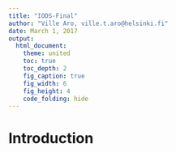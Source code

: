 ```yaml
---
title: "IODS-Final"
author: "Ville Aro, ville.t.aro@helsinki.fi"
date: March 1, 2017
output:
  html_document:
    theme: united
    toc: true
    toc_depth: 2
    fig_caption: true
    fig_width: 6
    fig_height: 4
    code_folding: hide
---
```


# Introduction


